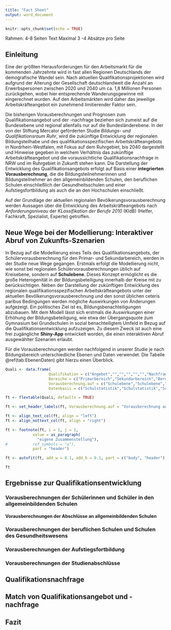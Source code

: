 ```yaml
---
title: "Fact Sheet"
output: word_document
---
```


```r
knitr::opts_chunk$set(echo = TRUE)
```

Rahmen: 4-8 Seiten Text
Maximal 3 -4 Absätze pro Seite

## Einleitung

Eine der größten Herausforderungen für den Arbeitsmarkt für die kommenden Jahrzehnte wird in fast allen Regionen Deutschlands der demografische Wandel sein. Nach aktuellen Qualifikationsprojektionen wird aufgrund der Alterung der Gesellschaft deutschlandweit die Anzahl an Erwerbspersonen zwischen 2020 und 2040 um ca. 1,8 Millionen Personen zurückgehen, wobei hier entsprechende Wanderungsgewinne mit eingerechnet wurden. Auf den Arbeitsmärkten wird daher das jeweilige Arbeitskräfteangebot ein zunehmend limitierender Faktor sein.

Die bisherigen Vorausberechnungen und Prognosen zum Qualifikationsangebot und der -nachfrage beziehen sich zumeist auf die Bundesebene und regional allenfalls nur auf die Bundesländerebene. In der von der Stiftung Mercator geförderten Studie *Bildungs- und Qualifikationsraum Ruhr*, wird die zukünftige Entwicklung der regionalen Bildungsteilhabe und des qualifikationsspezifischen Arbeitskräfteangebots in Nordrhein-Westfalen, mit Fokus auf dem Ruhrgebiet, bis 2040 dargestellt und Hinweise gegeben in welchem Verhältnis das zukünftige Arbeitskräfteangebot und die voraussichtliche Qualifikationsnachfrage in NRW und im Ruhrgebiet in Zukunft stehen kann. 
Die Darstellung der Entwicklung des Qualifikationsangebots erfolgt auf Basis einer **integrierten Vorausberechnung**, die die Bildungsteilnehmerinnen und Bildungsteilnehmer an den allgemeinbildenden Schulen, den beruflichen Schulen einschließlich der Gesundheitsschulen und einer Aufstiegsfortbildung als auch die an den Hochschulen einschließt. 

Auf der Grundlage der aktuellen regionalen Bevölkerungsvorausberechnung werden Aussagen über die Entwicklung des Arbeitskräfteangebots nach *Anforderungsniveau* der *KLassifikation der Berufe 2010* (KldB) (Helfer, Fachkraft, Spezialist, Experte) getroffen.

## Neue Wege bei der Modellierung: Interaktiver Abruf von Zukunfts-Szenarien

In Bezug auf die Modellierung eines Teils des Qualifikationsangebots, der Schülervorausberechnung für den Primar- und Sekundarbereich, werden in der Studie neue Wege gegangen. Erstmals erfolgt die Modellierung nicht, wie sonst bei regionalen Schülervorausberechnungen üblich auf Kreisebene, sondern auf **Schulebene**. Dieses Konzept ermöglicht es die große Heterogenität in der Bildungsbeteiligung innerhalb der Kreise mit zu berücksichtigen. Neben der Darstellung der zukünftigen Entwicklung des regionalen qualifikationsspezifischen Arbeitskräfteangebots unter der aktuellen Bevölkerungsvorausberechnung und den sonst üblichen ceteris paribus Bedingungen werden mögliche Auswirkungen von Änderungen aufgezeigt. Ein politisches Ziel ist es, Bildungsbenachteiligungen abzubauen. Mit dem Modell lässt sich erstmals die Auswirkungen einer Erhöhung der Bildungsbeteiligung, wie etwa der Übergangsquote zum Gymnasium bei Grundschulen in sozial benachteiligtem Umfeld in Bezug auf die Qualifikationsentwicklung aufzuzeigen. Zu diesem Zweck ist auch eine frei zugängliche **Shiny-App** entwickelt worden, die einen interaktiven Abruf ausgewählter Szenarien erlaubt.  

Für die Vorausberechnungen werden nachfolgend in unserer Studie je nach Bildungsbereich unterschiedliche Ebenen und Daten verwendet. Die Tabelle \@ref(tab:EbenenDaten) gibt hierzu einen Überblick.    


```r
Quali <- data.frame(
                   Qualifikation = c("Angebot","","","","","","Nachfrage","Match"),
                   Bereiche = c("Primarbereich","Sekundarbereich","Berufliche Schulen","Gesundheitsschulen","Aufstiegsfortbildung","Hochschulen", "KldB: Berufsbereiche u. Anforderungsniveau","Angebot und Nachfrage"), 
                   Vorausberechnung.auf = c("Schulebene","Schulebene","Kreisebene","Kreisebene","Kreisebene","Regionen","Regionen","Regionen"),
                   Datenbasis = c("Schulstatistik","Schulstatistik","Schulstatistik","Schulen des Gesundheitswesens","Berufsbildungsstatistik","Hochschulstatistik","Mikrozensus",""))

ft <- flextable(Quali, defaults = TRUE)

ft <- set_header_labels(ft, Vorausberechnung.auf = "Vorausberechnung auf")

ft <- align_text_col(ft, align = "left")
ft <- align_nottext_col(ft, align = "right")

ft <- footnote(ft, i = 1, j = 1,
            value = as_paragraph(
              "eigene Zusammenstellung"),
#           ref_symbols = "a"),
            part = "header")

ft <- autofit(ft, add_w = 0.1, add_h = 0.1, part = c("body", "header"))

ft
```

## Ergebnisse zur Qualifikationsentwicklung

### Vorausberechnungen der Schülerinnen und Schüler in den allgemeinbildenden Schulen

#### Vorausberechnungen der Abschlüsse an allgemeinbildenden Schulen

### Vorausberechnungen der beruflichen Schulen und Schulen des Gesundheitswesens

### Vorausberechnungen der Aufstiegsfortbildung

### Vorausberechnungen der Studienabschlüsse

## Qualifikationsnachfrage

## Match von Qualifikationsangebot und -nachfrage

## Fazit
